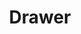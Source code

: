 ---
title: Drawer
description: ''
draft: true
repo: https://github.com
accessibility: https://github.com
---